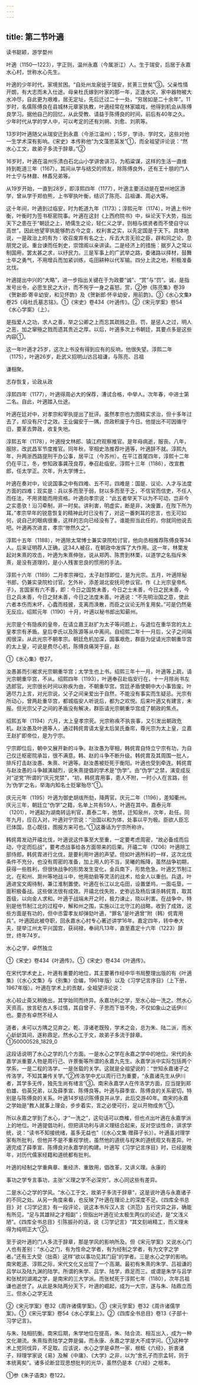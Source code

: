 ```yaml
---
---
---
```

title: 第二节叶適
---



读书聪颖，游学婺州

叶適（1150—1223），字正则，温州永嘉（今属浙江）人。生于瑞安，后居于永嘉水心村，世称水心先生。

叶適的少年时代，家境贫困。“自处州龙泉徙于瑞安，贫蒉三世矣”③。父亲性情开朗，有大志而未入仕途。母亲杜氏嫁到叶家的那一年，正逢水灾，家中器物被大水冲尽，自此更为艰难，居无定址，先后迁过二十一处，“穷居如是二十余年”。11岁时，名儒陈傅良在县城林元章家执教，叶適经常在林家嬉戏，他得到机会从陈傅良学习。据他自己的回忆，从此受教、请益于陈傅良的时间，前后有40年之久。少年时代从学的学人中，可以考定的还有刘朔、刘愈、刘夙等。

13岁时叶適随父从瑞安迁到永嘉（今浙江温州）；15岁，学诗、学时文，这些对他一生学术深有影响。《宋史》本传称他“为文藻思英发”①，而全祖望评论说：“然水心工文，故弟子多流于辞章。”②

16岁时，叶適在温州乐清白石北山小学讲舍讲习，为稻粱谋，这样的生活一直维持到乾道三年（1167）。其间从学与结交的师友，除陈傅良外，还有王十朋的门人叶士宁与林鼐、林鼒兄弟等。

从19岁开始，一直到28岁，即淳熙四年（1177），叶適主要活动是在婺州地区游学，曾从学于郑伯熊，上书宰执叶衡，结识了陈亮、吕祖谦、周必大等。

这十年间，叶適到过临安，时为乾道九年（1173）；淳熙元年（1174），叶適上书叶衡，叶衡时为签书枢密院事。叶適在这封《上西府院书》中，纵论天下大势，指出天下之患在于“朝廷之上，陋儒生之论，轻仁义之学，则相与摈贤者而不使自守以高世”。因此他望宰执能够酌古今之变，权利害之实，以先定国是于天下。具体地说，一是政治上的有为：收召废弃有名之士，斥去大言无验之臣，辟和同之论，息朋党之说。重台谏而任刺史，崇馆阁以亲讲读。二是经济上的措施：据岁入之常以制国用，罢太甚之求，以纾民力。三是军事上的广武举之路，委诸路以择材，鼓舞士卒之勇气，不用增兵而加紧训练，屯田耕种以代军输。四分上流之地，积极准备北伐。

叶適提出中兴的“大略”，进一步指出关键在于为政要“诚”、“赏”与“罚”。诚，是指发号出令，必思生民之大计，而不徇乎一身之喜怒。赏，②参《陈亮集》卷39《贺新郎·寄辛幼安，和见怀韵》及《贺新郎·怀辛幼安，用前韵》。③《水心文集》卷25《母杜氏墓志铭》。①《宋史》卷434《叶適传》。②《宋元学案》卷54《水心学案》（上）。

是指爱人之功，求人之善，举之公卿之上而忘其疏贱之丑。罚，是惩人之过，明人之恶，加之窜殛之戮而遗其贵近之厚。以后，叶適多次上书朝廷，其要点多是这些内容①。

这一年叶適才25岁，这次上书没有得到应有的反响，他很失望。淳熙二年（1175），叶適26岁，赴武义招明山访吕祖谦，与陈亮、吕祖

谦相聚。

志存恢复，论政从政

淳熙四年（1177），叶適得周必大的保荐，漕试合格，中举人。次年春，中进士第二名。自此，叶適踏入仕途。

叶適在廷对中，对孝宗和宰执提出了批评。虽然孝宗也力图精实求治，但十多年过去了，却没有尺寸之效。王业偏安于一隅，庶政积废于今日。他提出不可因循守旧，要革去弊政，收复失地。

淳熙五年（1178），叶適授文林郎、镇江府观察推官。是年母病逝，服丧。八年，服除，改武昌军节度推官。同年秋，宰相史浩推荐叶適等，叶適辞不就。淳熙九年，升两浙西路提刑干办公事，居平江（今苏州）。在平江首尾四年，淳熙十二年仍在平江，冬，参知政事龚茂良荐，奉召赴临安。淳熙十三年（1186），改宣教郎，任太学正。次年，升太学博士。

叶適在奏对中，论说国事之中有四难、五不可。四难是：国是、议论、人才与法度方面的四难；现实是：兵以多而至于弱，财以多而至于乏，不信官而信吏，不任人而任法，不用贤能而用资格。叶適向孝宗说：“此五者举天下以为不可动，岂非今之实患欤！沿习牵制，非一时矣。讲利害，明虚实，断是非，决废置，在陛下所为耳。”孝宗早年的锐意恢复的精神此时已没有了，对这一番刺耳的忠言，也无可如何，说自己的眼病很重，这样的志向已经没有了。谁能担当此任的，你就同他说去吧。叶適再次进言，孝宗“惨然久之”。

淳熙十五年（1188），叶適除太常博士兼实录院检讨官，他向丞相推荐陈傅良等34人。后来证明荐人正确，这34人被召，在朝政中发挥了大作用。这一年，林栗发起对朱熹的攻击，叶適为朱熹伸张，说从郑丙、陈贾到林栗，以道学之名指斥朱熹，是没有道理的，是小人残害忠良的惯用的手法。

淳熙十六年（1189）二月孝宗禅位，太子赵惇即位，是为光宗。五月，叶適除秘书郎，仍兼实录院检讨官。乞外补，添差湖北安抚司参议官。作《上光宗皇帝札子》，言国家有六不善，即：今日之国势未善，今日之士未善，今日之民未善，今日之兵未善，今日之财未善，今日之法度未善。叶適说：“不先明治国之意，使此六者本伤而末坏，心蠹而枝披，支离而涣散，而臣之议论无所复用矣。”可是仍然毫无反应。绍熙元年（1190）十月，叶適以秘书郎出知蕲州。

光宗是个有隐疾的皇帝，在请立嘉王赵扩为太子等问题上，与退位在重华宫的太上皇孝宗有矛盾。皇后李氏以及陈源等从中离间。自绍熙二年十一月后，父子之间隔阂很深，从此光宗不朝孝宗。朝廷危机加深，国事艰危，群臣为促请光宗朝重华宫的太上皇，可说是费尽心机，陈傅良痛哭于庭，赵

①《水心集》卷27。

汝愚甚而引裾求光宗朝重华宫；太学生也上书。绍熙三年十一月，叶適等上疏，请光宗朝重华宫，不从。绍熙四年（1193），叶適奉召赴临安行在，十一月除尚书左选郎官。光宗很长时间以称疾为由，不朝重华宫。宫廷矛盾使朝中大小事皆废。叶適尽力上言，对光宗说，父子之间亲爱出于自然，不能没有事实而生疑忌。光宗有所动心，曾两赴重华宫，都城临安人听说后，都为之欢悦。后来叶適又有建言，未报。但光宗父子之间的矛盾没有解决，群臣请光宗朝重华宫成了朝政的焦点。

绍熙五年（1194）六月，太上皇孝宗死。光宗称疾不执丧事，又引发出朝政危机。赵汝愚及叶適等人，通过韩侂胄请太皇太后吴氏垂帘，尊光宗为太上皇，立嘉王赵扩即帝位，是为宁宗。

宁宗即位后，朝中又展开新的斗争。赵汝愚为宰相，韩侂胄自恃立宁宗有功，为自己仅迁枢密院承旨，很不满意。韩、赵的斗争不断升级。韩侂胄及其周围一批人，排斥打击赵汝愚、朱熹、叶適等。赵汝愚被贬死于衡阳。叶適也受到牵连。韩侂胄与赵汝愚的斗争越演越烈，说朱熹提倡的学术是“伪学”。由“伪学”之禁，演变成反对“逆党”所谓的“庆元党禁”，“初，韩侂胄用事，患人不附，一时小人在言路，创为‘伪学’之名，举海内知名士贬窜殆尽”①。

庆元元年（1195）叶適为御史胡绂所劾，降两官。庆元二年（1196），差知衢州。庆元三年，朝廷立“伪学”之籍，名单上共有59人，叶適在其中。嘉泰元年（1201），叶適起为湖南转运判官，嘉泰二年，弛禁，迁知泉州，次年，赴任。同年九月，应召入对，叶適对宁宗说：“治国以和为体，处事以平为极。臣欲人臣忘已体国，息心既往，图报方来可也。”①这番话为宁宗所称许。

韩侂胄发动开禧北伐，叶適说这件事至大至重，一定要考虑周密，“故必备成而后动，守定而后战”，要考虑战事给各方面带来的后果。开禧二年（1206）叶適除工部侍郎，韩侂胄进行北伐，是要利用叶適的声望。但如叶適所料的一样，这次北伐条件不充分，也没有周密的准备，加上用人的不当，吴曦的叛降，虽然战争初期，获得一些胜利，但很快战争的形势发生变化，金兵南下，形势危急。叶適乞节制江北，在和州、滁州等地战斗中，他用劫砦等灵活的战术，给金人以重创。兵退，叶適进宝文阁待制，兼江淮制置使。叶適在长江以北屯田，设置堡坞，一面屯垦，一面积极备战。这些做法很有成效。开禧北伐失败，史弥远及杨后谋杀韩侂胄，取其首级，以向金人求和。叶適于战端未开之时，极力谏止，晓以利害。在战争中，特别是他节制江北的过程中，解和州之围，实施以江北守江的战略，收到了成效，这些方面是有功的，但中丞雷孝友却弹劾叶適，“罪名”是叶適曾“附（韩）侂胄用兵”。叶適因此被夺职，回永嘉水心村专心著述讲学16年。嘉定四年，转中奉大夫，提举江州太平兴国宫，获祠禄，奉祠凡13年，直至嘉定十六年（1223）辞世，终年74岁。

水心之学，卓然独立

①《宋史》卷434《叶適传》。①《宋史》卷434《叶適传》。

在宋代学术史上，叶適有重要的地位，其主要著作经中华书局整理出版的有《叶適集》（《水心文集》与《别集》合编，1961年版）以及《习学记言序目》（上下册，1967年版）。叶適在学术上的贡献，全祖望评论说：

水心较止斋又稍晚出，其学始同而终异。永嘉功利之学，至水心始一洗之。然水心天资高，放言砭古人多过情，其自曾子、子思而下皆不免，不仅如象山之诋伊川也。要亦有卓然不经人

道者，未可以方隅之见弃之。乾、淳诸老既殁，学术之会，总为朱、陆二派，而水心龂龂其间，遂称鼎足。然水心工于文，故弟子多流于辞章。①50000528_1829_0

这段话说明了水心之学的几个方面。一是水心之学在永嘉之学中的地位。宋代的永嘉学派重要人物是周行己、许景衡等所谓的永嘉九先生。永嘉学派中实际包括两个学系，一是二程的洛学，一是张载的关学。这就是全祖望说的：“世知永嘉诸子之传洛学，不知其兼传关学。”②传洛学中尤以周行已为重要，“永嘉诸先生从伊川者，其学多无传，独先生尚有绪言”③。南宋永嘉学人在传洛学方面，应当提到郑伯雄、伯英兄弟，以及薛季宣、陈傅良等。叶適与薛季宣、陈傅良的关系密切，特别是与陈傅良的关系。叶適14岁结识陈傅良并从学，此后交游40年。南宋的永嘉之学始是“教人就事上理会，步步着实，言之必使可行，足以开物成务”①。

所以永嘉之学到了水心，才“一洗之”，这句话可以商榷，但也点出叶適在永嘉学派上的地位。叶適提倡功利，但把讲功利与讲义理结合起来，反对空谈性命，讲求学统，说：“读书不知接统绪，虽多无益也”（《水心文集·赠薛子长》）。叶適虽对理学家有所批判，但他并不是不重视学统，虽然他的道统与程朱的道统观又有差异。叶適完成了薛季宣、陈傅良对永嘉学的构建。叶適写《习学记言序目》时，已经是晚年，对历代儒家经籍和道统都有批判。

叶適的经制之学重典章、重经济、重致用，倡改革，又讲义理。永康的

事功之学专言事功，主张“义理之学不必深穷”。水心同这些有差异。

二是水心之学的学风。“水心工于文，故弟子多流于辞章”，这是说叶適与永嘉诸子的不同之处。从另一角度来看，也反映了叶適在理论上的深度不足。《四库全书总目》对《习学记言》有一段评论，说这本书斥汉人言《洪范》五行灾异之非，确能有所见，“足与其雄辩之才相副”；但指出叶適在论太极生两仪的论述，是“文浅义陋”。《四库全书总目》引陈振孙的话，说《习学记言》“其文刻峭精工，而义理未得为纯明正大”②。

至于说叶適的门人多流于辞章，那是学风的影响所及。但《宋元学案》又说水心门人也有差别：“水心之门，有为性命之学者，有为经制之学者，有为文字之学者。”还有王大受（拙斋）这样“欲以事功见其门庭”的学者。三是水心之学的影响。南宋乾道、淳熙之际，宋代文化又出现了一个高潮。最初有朱熹的朱学、吕祖谦的吕学以及陆九渊的陆学。所谓的朱学、吕学、陆学，鼎足而三。或谓是朱学与吕学和张栻的湖湘之学，是南宋的三大学派。而张栻死于淳熙七年（1180），次年吕祖谦也逝世了。从此是朱陆两分天下，叶適的崛起，成为一大宗，遂与朱、陆鼎立而三。但水心之学无法

②《宋元学案》卷32《周许诸儒学案》。③《宋元学案》卷32《周许诸儒学案》。①《宋元学案》卷54《水心学案上》。②《四库全书总目》卷13《子部十·习学记言》。

与朱、陆相抗衡。南宋后期，朱学地位在提高，朱、陆合流、相互出入，成为一种文化潮流。朱熹指责陆学之弊是偏，而永康、永嘉之学是大不成学问。①这种学术上党同伐异，不足取。应该说，水心之学是卓然一家，根柢《六经》，折衷诸子，辩理学家说《易》及解《中庸》、《大学》之非，以为“舍孔子而宗孟轲，则于本统离矣”。诸多论断显现思想批判的光华，虽然仍是本《六经》之根本。

①参《朱子语类》卷122。